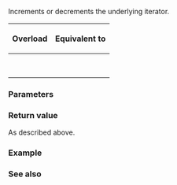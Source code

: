 {{cpp/iterator/move_iterator/title|1=operator++,+,+=,--,-,-=}}
{{cpp/iterator/move_iterator/navbar}}
{{dcl begin}}
{{dcla|num=1|constexpr=c++17|
move_iterator&amp; operator++();
}}
{{dcla|num=2|constexpr=c++17|
move_iterator&amp; operator--();
}}
{{dcl rev begin|num=3}}
{{dcla|constexpr=c++17|until=c++20|
move_iterator operator++( int );
}}
{{dcl|since=c++20|
constexpr auto operator++( int );
}}
{{dcl rev end}}
{{dcla|num=4|constexpr=c++17|
move_iterator operator--( int );
}}
{{dcla|num=5|constexpr=c++17|
move_iterator operator+( difference_type n ) const;
}}
{{dcla|num=6|constexpr=c++17|
move_iterator operator-( difference_type n ) const;
}}
{{dcla|num=7|constexpr=c++17|1=
move_iterator&amp; operator+=( difference_type n );
}}
{{dcla|num=8|constexpr=c++17|1=
move_iterator&amp; operator-=( difference_type n );
}}
{{dcl end}}

Increments or decrements the underlying iterator.

{|class="wikitable" style="text-align: center;"
!{{nbsp}}Overload{{nbsp}}
!Equivalent to
|-
|{{v|1}}
|{{box|{{c/core|++}}{{rlpsi|/#current}}{{sep}}{{c/core|; return *this;}}}}
|-
|{{v|2}}
|{{box|{{c/core|--}}{{rlpsi|/#current}}{{sep}}{{c/core|; return *this;}}}}
|-
|{{v|3}}
|{{rev begin}}
{{rev|until=c++20|
{{box|{{c/core|1=move_iterator tmp = *this; ++}}{{rlpsi|/#current}}{{sep}}{{c/core|; return tmp;}}}}
}}
{{rev|since=c++20|
* {{box|{{c/core|1=move_iterator tmp = *this; ++}}{{rlpsi|/#current}}{{sep}}{{c/core|; return tmp;}}}}&lt;br&gt;if {{tt|Iter}} models {{lconcept|forward_iterator}}
* {{box|{{c/core|++}}{{rlpsi|/#current}}{{c/core|;}}}} otherwise
}}
{{rev end}}
|-
|{{v|4}}
|{{box|{{c/core|1=move_iterator tmp = *this; --}}{{rlpsi|/#current}}{{sep}}{{c/core|; return tmp;}}}}
|-
|{{v|5}}
|{{box|{{c/core|return move_iterator(}}{{rlpsi|/#current}}{{nbspt}}{{c/core|+ n);}}}}
|-
|{{v|6}}
|{{box|{{c/core|return move_iterator(}}{{rlpsi|/#current}}{{nbspt}}{{c/core|- n);}}}}
|-
|{{v|7}}
|{{box|{{rlpsi|/#current}}{{nbspt}}{{c/core|1=+= n; return *this;}}}}
|-
|{{v|8}}
|{{box|{{rlpsi|/#current}}{{nbspt}}{{c/core|1=-= n; return *this;}}}}
|}

===Parameters===
{{par begin}}
{{par|n|position relative to current location}}
{{par end}}

===Return value===
As described above.

===Example===
{{example}}

===See also===
{{dsc begin}}
{{dsc inc|cpp/iterator/adaptor/dsc operator+|move_iterator}}
{{dsc inc|cpp/iterator/adaptor/dsc operator-|move_iterator}}
{{dsc end}}

{{langlinks|de|es|fr|it|ja|pt|ru|zh}}